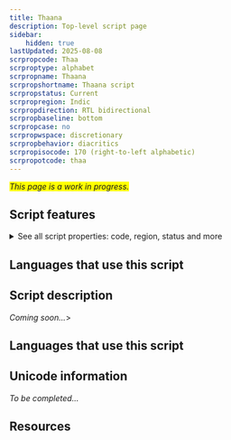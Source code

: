 ```yaml
---
title: Thaana
description: Top-level script page
sidebar:
    hidden: true
lastUpdated: 2025-08-08
scrpropcode: Thaa
scrproptype: alphabet
scrpropname: Thaana
scrpropshortname: Thaana script
scrpropstatus: Current
scrpropregion: Indic
scrpropdirection: RTL bidirectional
scrpropbaseline: bottom
scrpropcase: no
scrpropwspace: discretionary
scrpropbehavior: diacritics
scrpropisocode: 170 (right-to-left alphabetic)
scrpropotcode: thaa
---
```


<span style='background-color:yellow'>_This page is a work in progress._</span>


## Script features

<details>
<summary> See all script properties: code, region, status and more</summary>
<ScriptInfo />
</details>

## Languages that use this script

<WsList script='Thaa' wsMax='5' />

## Script description

_Coming soon..._>

## Languages that use this script

<WsList script='Thaa' wsMax='5' />

## Unicode information

_To be completed..._

## Resources

<ScriptResources detailSummary='seemore' />

